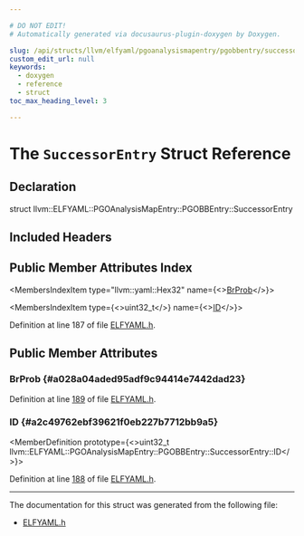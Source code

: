 ```yaml
---

# DO NOT EDIT!
# Automatically generated via docusaurus-plugin-doxygen by Doxygen.

slug: /api/structs/llvm/elfyaml/pgoanalysismapentry/pgobbentry/successorentry
custom_edit_url: null
keywords:
  - doxygen
  - reference
  - struct
toc_max_heading_level: 3

---
```





# The `SuccessorEntry` Struct Reference

<DoxygenPage pluginConfig={pluginConfig}>



## Declaration

<CodeBlock>struct llvm::ELFYAML::PGOAnalysisMapEntry::PGOBBEntry::SuccessorEntry</CodeBlock>

## Included Headers

<IncludesList>
<IncludesListItem
  filePath="llvm/ObjectYAML/ELFYAML.h"
  permalink="/docs/api/files/include/include/llvm/include/llvm/objectyaml/elfyaml-h"
  isLocal="true" />
</IncludesList>

## Public Member Attributes Index

<MembersIndex>

<MembersIndexItem
  type="llvm::yaml::Hex32"
  name={<><a href="#a028a04aded95adf9c94414e7442dad23">BrProb</a></>}>
</MembersIndexItem>

<MembersIndexItem
  type={<>uint32&#95;t</>}
  name={<><a href="#a2c49762ebf39621f0eb227b7712bb9a5">ID</a></>}>
</MembersIndexItem>

</MembersIndex>


Definition at line 187 of file <a href="/docs/api/files/include/include/llvm/include/llvm/objectyaml/elfyaml-h">ELFYAML.h</a>.

<SectionDefinition>

## Public Member Attributes

### BrProb {#a028a04aded95adf9c94414e7442dad23}

<MemberDefinition
  prototype="llvm::yaml::Hex32 llvm::ELFYAML::PGOAnalysisMapEntry::PGOBBEntry::SuccessorEntry::BrProb">

Definition at line <a href="/docs/api/files/include/include/llvm/include/llvm/objectyaml/elfyaml-h/#l00189">189</a> of file <a href="/docs/api/files/include/include/llvm/include/llvm/objectyaml/elfyaml-h">ELFYAML.h</a>.
</MemberDefinition>

### ID {#a2c49762ebf39621f0eb227b7712bb9a5}

<MemberDefinition
  prototype={<>uint32&#95;t llvm::ELFYAML::PGOAnalysisMapEntry::PGOBBEntry::SuccessorEntry::ID</>}>

Definition at line <a href="/docs/api/files/include/include/llvm/include/llvm/objectyaml/elfyaml-h/#l00188">188</a> of file <a href="/docs/api/files/include/include/llvm/include/llvm/objectyaml/elfyaml-h">ELFYAML.h</a>.
</MemberDefinition>

</SectionDefinition>

<hr/>

The documentation for this struct was generated from the following file:

<ul>
<li><a href="/docs/api/files/include/include/llvm/include/llvm/objectyaml/elfyaml-h">ELFYAML.h</a></li>
</ul>

</DoxygenPage>
